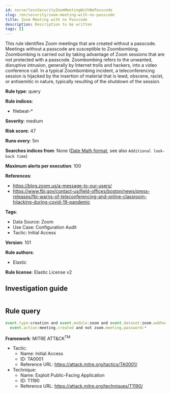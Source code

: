 ```yaml
---
id: serverlessSecurityZoomMeetingWithNoPasscode
slug: /en/security/zoom-meeting-with-no-passcode
title: Zoom Meeting with no Passcode
description: Description to be written
tags: []
---
```


<div id="zoom-meeting-with-no-passcode"></div>

This rule identifies Zoom meetings that are created without a passcode. Meetings without a passcode are susceptible to Zoombombing. Zoombombing is carried out by taking advantage of Zoom sessions that are not protected with a passcode. Zoombombing refers to the unwanted, disruptive intrusion, generally by Internet trolls and hackers, into a video conference call. In a typical Zoombombing incident, a teleconferencing session is hijacked by the insertion of material that is lewd, obscene, racist, or antisemitic in nature, typically resulting of the shutdown of the session.

**Rule type**: query

**Rule indices**: 

* filebeat-*

**Severity**: medium

**Risk score**: 47

**Runs every**: 5m

**Searches indices from**: None ([Date Math format](((ref))/common-options.html#date-math), see also <DocLink id="serverlessSecurityRulesUiCreate" section="set-the-rules-schedule">`Additional look-back time`</DocLink>)

**Maximum alerts per execution**: 100

**References**: 

* https://blog.zoom.us/a-message-to-our-users/
* https://www.fbi.gov/contact-us/field-offices/boston/news/press-releases/fbi-warns-of-teleconferencing-and-online-classroom-hijacking-during-covid-19-pandemic

**Tags**: 

* Data Source: Zoom
* Use Case: Configuration Audit
* Tactic: Initial Access

**Version**: 101

**Rule authors**: 

* Elastic

**Rule license**: Elastic License v2

## Investigation guide

```markdown

```

## Rule query

```js
event.type:creation and event.module:zoom and event.dataset:zoom.webhook and
  event.action:meeting.created and not zoom.meeting.password:*

```

**Framework**: MITRE ATT&CK<sup>TM</sup>

* Tactic:
    * Name: Initial Access
    * ID: TA0001
    * Reference URL: https://attack.mitre.org/tactics/TA0001/
* Technique:
    * Name: Exploit Public-Facing Application
    * ID: T1190
    * Reference URL: https://attack.mitre.org/techniques/T1190/

